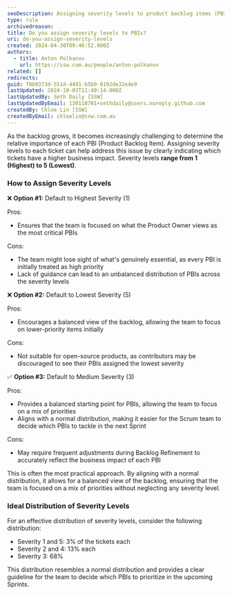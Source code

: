 ```yaml
---
seoDescription: Assigning severity levels to product backlog items (PBIs) helps prioritize tasks based on business impact, with options ranging from defaulting to highest or lowest severity.
type: rule
archivedreason:
title: Do you assign severity levels to PBIs?
uri: do-you-assign-severity-levels
created: 2024-04-30T09:46:52.000Z
authors:
  - title: Anton Polkanov
    url: https://ssw.com.au/people/anton-polkanov
related: []
redirects:
guid: f8b0373d-551d-4491-b5b9-8192de32e4e9
lastUpdated: 2024-10-03T11:40:14.000Z
lastUpdatedBy: Seth Daily [SSW]
lastUpdatedByEmail: 130118701+sethdaily@users.noreply.github.com
createdBy: Chloe Lin [SSW]
createdByEmail: chloelin@ssw.com.au
---
```


As the backlog grows, it becomes increasingly challenging to determine the relative importance of each PBI (Product Backlog Item). Assigning severity levels to each ticket can help address this issue by clearly indicating which tickets have a higher business impact. Severity levels **range from 1 (Highest) to 5 (Lowest)**.
### How to Assign Severity Levels

❌ **Option #1:** Default to Highest Severity (1)

Pros:

* Ensures that the team is focused on what the Product Owner views as the most critical PBIs

Cons:

* The team might lose sight of what's genuinely essential, as every PBI is initially treated as high priority
* Lack of guidance can lead to an unbalanced distribution of PBIs across the severity levels

❌ **Option #2:** Default to Lowest Severity (5)

Pros:

* Encourages a balanced view of the backlog, allowing the team to focus on lower-priority items initially

Cons:

* Not suitable for open-source products, as contributors may be discouraged to see their PBIs assigned the lowest severity

✅ **Option #3:** Default to Medium Severity (3)

Pros:

* Provides a balanced starting point for PBIs, allowing the team to focus on a mix of priorities
* Aligns with a normal distribution, making it easier for the Scrum team to decide which PBIs to tackle in the next Sprint

Cons:

* May require frequent adjustments during Backlog Refinement to accurately reflect the business impact of each PBI

This is often the most practical approach. By aligning with a normal distribution, it allows for a balanced view of the backlog, ensuring that the team is focused on a mix of priorities without neglecting any severity level.

### Ideal Distribution of Severity Levels

For an effective distribution of severity levels, consider the following distribution:

* Severity 1 and 5: 3% of the tickets each
* Severity 2 and 4: 13% each
* Severity 3: 68%

This distribution resembles a normal distribution and provides a clear guideline for the team to decide which PBIs to prioritize in the upcoming Sprints.
